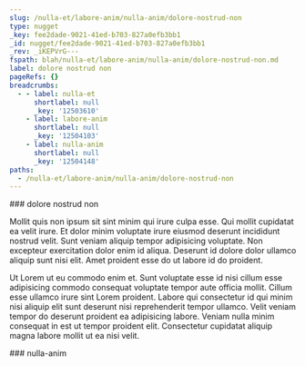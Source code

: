 ```yaml
---
slug: /nulla-et/labore-anim/nulla-anim/dolore-nostrud-non
type: nugget
_key: fee2dade-9021-41ed-b703-827a0efb3bb1
_id: nugget/fee2dade-9021-41ed-b703-827a0efb3bb1
_rev: _iKEPVrG---
fspath: blah/nulla-et/labore-anim/nulla-anim/dolore-nostrud-non.md
label: dolore nostrud non
pageRefs: {}
breadcrumbs:
  - - label: nulla-et
      shortlabel: null
      _key: '12503610'
    - label: labore-anim
      shortlabel: null
      _key: '12504103'
    - label: nulla-anim
      shortlabel: null
      _key: '12504148'
paths:
  - /nulla-et/labore-anim/nulla-anim/dolore-nostrud-non
---
```


<NuggetArea>
<Nugget slug="/nulla-et/labore-anim/nulla-anim/dolore-nostrud-non" type="nugget" _key="fee2dade-9021-41ed-b703-827a0efb3bb1" _id="nugget/fee2dade-9021-41ed-b703-827a0efb3bb1" _rev="_iKEPVrG---" fspath="blah/nulla-et/labore-anim/nulla-anim/dolore-nostrud-non.md" label="dolore nostrud non" paths="/nulla-et/labore-anim/nulla-anim/dolore-nostrud-non">
<NuggetBody>
### dolore nostrud non

Mollit quis non ipsum sit sint minim qui irure culpa esse. Qui mollit cupidatat ea velit irure. Et dolor minim voluptate irure eiusmod deserunt incididunt nostrud velit. Sunt veniam aliquip tempor adipisicing voluptate. Non excepteur exercitation dolor enim id aliqua. Deserunt id dolore dolor ullamco aliquip sunt nisi elit. Amet proident esse do ut labore id do proident.

Ut Lorem ut eu commodo enim et. Sunt voluptate esse id nisi cillum esse adipisicing commodo consequat voluptate tempor aute officia mollit. Cillum esse ullamco irure sint Lorem proident. Labore qui consectetur id qui minim nisi aliquip elit sunt deserunt nisi reprehenderit tempor ullamco. Velit veniam tempor do deserunt proident ea adipisicing labore. Veniam nulla minim consequat in est ut tempor proident elit. Consectetur cupidatat aliquip magna labore mollit ut ea nisi velit.

</NuggetBody>
<Breadcrumbs>
<Crumbs>
<Crumb _key="12503610" label="nulla-et" /><Crumb _key="12504103" label="labore-anim" /><Crumb _key="12504148" label="nulla-anim" />
</Crumbs>
</Breadcrumbs>
</Nugget>

<NuggetsInbound>
</NuggetsInbound>
<NuggetsOutbound>
</NuggetsOutbound>
</NuggetArea>
<PassagesInbound>
<Passage direction="inbound" type="passage" _key="12504148" _id="passage/12504148" _rev="_iKEPVrC--_" label="nulla-anim" passage="nulla-anim" fspath="blah/nulla-et/labore-anim/nulla-anim" paths="/nulla-et/labore-anim/nulla-anim" slug="/nulla-et/labore-anim/nulla-anim">
<NuggetBody>
### nulla-anim

</NuggetBody>
<Breadcrumbs>
<Crumbs>
<Crumb _key="12503610" label="nulla-et" /><Crumb _key="12504103" label="labore-anim" />
</Crumbs>
</Breadcrumbs>
</Passage>

</PassagesInbound>
<PassagesOutbound>
</PassagesOutbound>